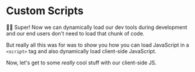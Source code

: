 # Custom Scripts

<EpicVideo url="https://www.epicweb.dev/workshops/full-stack-foundations/scripting/environment-variables-for-client-side-and-server-side/solution" />

👨‍💼 Super! Now we can dynamically load our dev tools during development and our
end users don't need to load that chunk of code.

But really all this was for was to show you how you can load JavaScript in a
`<script>` tag and also dynamically load client-side JavaScript.

Now, let's get to some _really_ cool stuff with our client-side JS.
